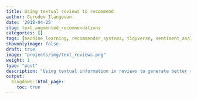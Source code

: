 ```yaml
---
title: Using textual reviews to recommend
author: Gurudev Ilangovan
date: '2018-04-25'
slug: text_augmented_recommendations
categories: []
tags: [machine_learning, recommender_systems, tidyverse, sentiment_analysis]
showonlyimage: false
draft: true
image: "projects/img/text_reviews.png"
weight: 1
type: "post"
description: "Using textual information in reviews to generate better recommendations"
output:
  blogdown::html_page:
    toc: true
---
```




